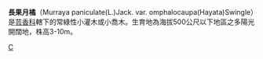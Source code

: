 {{Speciesbox 
| taxon = Murraya paniculate var. omphalocaupa
| authority = ([[早田文藏|Hayata]]) Swingle
}}
'''長果月橘'''（Murraya paniculate(L.)Jack. var. omphalocaupa(Hayata)Swingle）是[[芸香科|芸香科]]轄下的常綠性小灌木或小喬木。生育地為海拔500公尺以下地區之多陽光開闊地，株高3-10m。
{{Taxonbar|from=Q15405350}}

[[Category:九里香属|C]]